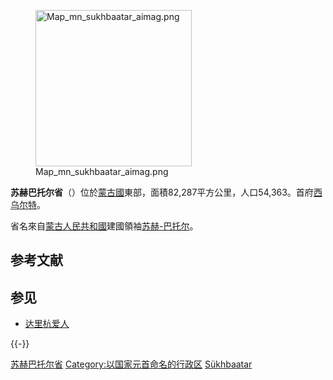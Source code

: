 {{noteTA
|T = zh-cn:苏赫巴托尔省; zh-tw:蘇赫巴托省
|1 = zh-cn:苏赫巴托尔省; zh-tw:蘇赫巴托省
|2 = zh-cn:苏赫-巴托尔; zh-tw:蘇赫巴托
}}

{{Infobox settlement
| name = 苏赫巴托尔省<br />Sükhbaatar Province
| native_name = Сүхбаатар аймаг<br />{{MongolUnicode|ᠰᠦᠬᠡᠪᠠᠭᠠᠲᠤᠷ}}{{MongolUnicode|ᠠᠶᠢᠮᠠᠭ}}
| native_name_lang = mn
| settlement_type = [[省_(蒙古國)|省]]
| image_skyline = 
| image_alt =
| image_caption = 
| image_flag = Mn flag sükhbaatar aimag.svg
| flag_alt =
| image_seal = 
| seal_alt =
| image_shield = Mn coa sükhbaatar aimag.svg
| shield_alt =
| nickname =
| motto =
| image_map = Sükhbaatar in Mongolia.svg
| map_alt =
| map_caption = 
| pushpin_map =
| pushpin_label_position =
| pushpin_map_alt =
| pushpin_map_caption =
| latd = 46 |latm = 41 |lats =  |latNS = N
| longd = 113 |longm = 17 |longs =  |longEW = E
| coor_pinpoint =
| coordinates_type = 
| coordinates_display = inline,title
| coordinates_footnotes =
| subdivision_type = 國家
| subdivision_name = 蒙古國
| established_title =
| established_date = {{Start date|1942}}
| founder =
| seat_type =省城
| seat =[[西烏爾特|西烏爾特]]
| government_footnotes =
| leader_party =
| leader_title = 
| leader_name = 
| unit_pref = Metric<!-- or US or UK -->
| area_footnotes =
| area_total_km2 = 82287.15
| area_land_km2 =
| area_water_km2 =
| area_water_percent =
| area_note = 
| elevation_footnotes =
| elevation_m =
| population_footnotes =
| population_total = 54363
| population_as_of = 
| population_density_km2 = auto
| population_demonym = 
| population_note = 
| timezone1 = UTC+8
| utc_offset1 =
| timezone1_DST =
| utc_offset1_DST =
| postal_code_type =
| postal_code =
| area_code_type =
| area_code = {{tel|976|151}}
| iso_code = MN-051
| website = {{URL|sukhbaatar.mn}}
| footnotes =
}}
[[File:Map_mn_sukhbaatar_aimag.png|250px]]

'''苏赫巴托尔省'''（{{lang-mn|Сүхбаатар аймаг|Sükhbaatar aimag}}）位於[[蒙古國|蒙古國]]東部，面積82,287平方公里，人口54,363。首府[[西乌尔特|西乌尔特]]。

省名來自[[蒙古人民共和國|蒙古人民共和國]]建國領袖[[苏赫-巴托尔|苏赫-巴托尔]]。

== 参考文献 ==
{{Reflist}}

== 参见 ==
* [[达里杭爱人|达里杭爱人]]

{{-}}
{{蒙古國一級行政區}}
[[Category:苏赫巴托尔省|]]
[[Category:以国家元首命名的行政区|Category:以国家元首命名的行政区]]
[[Category:蒙古国省份|Sükhbaatar]]